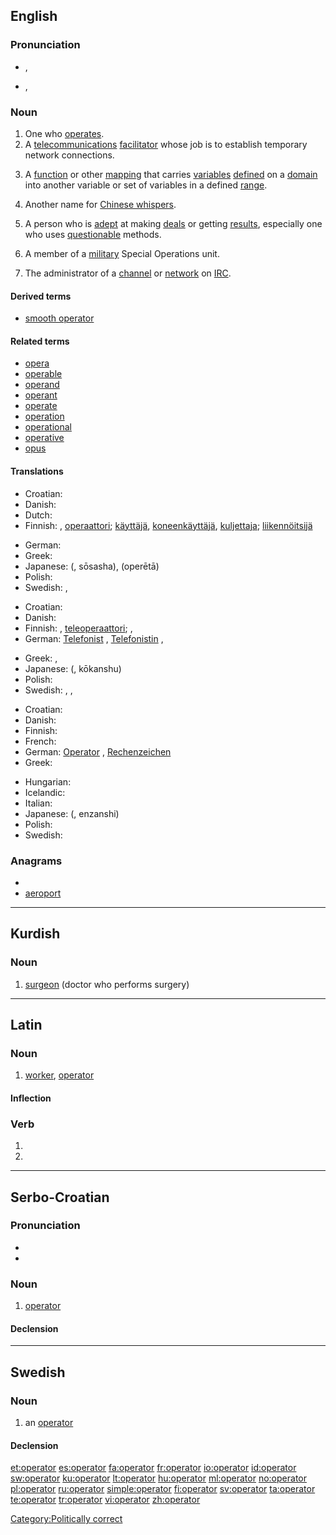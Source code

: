 ==English==
{{wikipedia}}

===Pronunciation===
* {{a|RP}} {{IPA|/ˈɒpəɹeɪtə/}}, {{SAMPA|/"Qp@reIt@/}}
* {{a|GenAm}} {{IPA|/ˈɑːpəɹeɪtɚ/}}, {{SAMPA|/"A:p@reIt@`/}}

===Noun===
{{en-noun}}

# One who [[operate]]s.
# A [[telecommunications]] [[facilitator]] whose job is to establish temporary network connections.
# {{mathematics}} A [[function]] or other [[mapping]] that carries [[variables]] [[defined]] on a [[domain]] into another variable or set of variables in a defined [[range]].
# Another name for [[Chinese whispers]].
# {{informal}} A person who is [[adept]] at making [[deal]]s or getting [[results]], especially one who uses [[questionable]] methods.
# A member of a [[military]] Special Operations unit.
# {{computing}} The administrator of a [[channel]] or [[network]] on [[IRC]].

====Derived terms====
* [[smooth operator]]

====Related terms====
* [[opera]]
* [[operable]]
* [[operand]]
* [[operant]]
* [[operate]]
* [[operation]]
* [[operational]]
* [[operative]]
* [[opus]]

====Translations====
{{trans-top|one who operates}}
* Croatian: {{t-|hr|operater|m}}
* Danish: {{t|da|operatør}}
* Dutch: {{t-|nl|bediener|m}}
* Finnish: {{t|fi|toimija}}, [[operaattori]]; [[käyttäjä]], [[koneenkäyttäjä]], [[kuljettaja]]; [[liikennöitsijä]]
{{trans-mid}}
* German: {{t+|de|Betreiber|m}}
* Greek: {{t+|el|χειριστής|m|tr=khiristís}}
* Japanese: {{Jpan|[[操作者]]}} ({{Jpan|[[そうさしゃ]]}}, sōsasha), {{Jpan|[[オペレーター]]}} (operētā)
* Polish: {{t+|pl|operator|m}}
* Swedish: {{t|sv|operatör|c}}, {{t|sv|kirurg|c}}
{{trans-bottom}}

{{trans-top|telecommunications operator}}
* Croatian: {{t-|hr|operater|m}}
* Danish: {{t|da|telefonist(inde)}}
* Finnish: {{t-|fi|operaattori}}, [[teleoperaattori]]; {{t|fi|keskuksenhoitaja}}, {{t|fi|vaihteenhoitaja}}
* German: [[Telefonist]] {{m}}, [[Telefonistin]] {{f}}, {{t-|de|Vermittlung|f}}
{{trans-mid}}
* Greek: {{t+|el|τηλεφωνητής|m|tr=tilefonitís}},  {{t+|el|τηλεφωνήτρια|f|tr=tilefonítria}}
* Japanese: {{Jpan|[[交換手]]}} ({{Jpan|[[こうかんしゅ]]}}, kōkanshu)
* Polish: {{t+|pl|operator|m}}
* Swedish: {{t|sv|telefonist|c}}, {{t|sv|telebolag|n}}, {{t|sv|operatör|c}}
{{trans-bottom}}

{{trans-top|mathematical operator}}
* Croatian: {{t-|hr|operator|m}}
* Danish: {{t-|da|operator}}
* Finnish: {{t-|fi|operaattori}}
* French: {{t+|fr|opérateur|m}}
* German: [[Operator]] {{m}}, [[Rechenzeichen]] {{n}}
* Greek: {{t+|el|τελεστής|m|tr=telestís}}
{{trans-mid}}
* Hungarian: {{t-|hu|műveleti jel}}
* Icelandic: {{t-|is|virki|m}}
* Italian: {{t-|it|operatore|m}}
* Japanese: {{Jpan|[[演算子]]}} ({{Jpan|[[えんざんし]]}}, enzanshi)
* Polish: {{t+|pl|operator|m}}
* Swedish: {{t|sv|operator|c}}
{{trans-bottom}}

{{trans-see|Chinese whispers}}

===Anagrams===
* {{alphagram|aeooprrt}}
* [[aeroport#English|aeroport]]

[[Category:Politically correct]]

----

==Kurdish==

===Noun===
{{infl|ku|noun}}

# [[surgeon]] (doctor who performs surgery)

{{tbot entry|Kurdish|surgeon|2008|April|ku}}

----

==Latin==

===Noun===
{{la-noun|operātō|operatonis|operātōnis|f|third}}

# [[worker]], [[#English|operator]]

====Inflection====
{{la-decl-3rd|operato|operātō|operaton|operātōn}}

===Verb===
{{la-verb-form|operātor}}

# {{conjugation of|operor|operor|2|s|fut|act|imp|lang=la}}
# {{conjugation of|operor|operor|3|s|fut|act|imp|lang=la}}

----

==Serbo-Croatian==

===Pronunciation===
* {{IPA|/opěraːtor/|lang=sh}}
* {{hyphenation|o|pe|ra|tor}}

===Noun===
{{sh-noun|g=m|head=opèrātor|r|оператор|опѐра̄тор}}

# {{mathematics|lang=sh}} [[#English|operator]]

====Declension====
{{sh-decl-noun
|operator|operatori
|operatora|operatora
|operatoru|operatorima
|operator|operatore
|operatore|operatori
|operatoru|operatorima
|operatorom|operatorima
}}

----

==Swedish==

===Noun===
{{sv-noun|g=c}}

# {{context|mathematics|computing|lang=sv}} an [[#English|operator]]

====Declension====
{{sv-noun-reg-r-c|3=operatore}}

[[et:operator]]
[[es:operator]]
[[fa:operator]]
[[fr:operator]]
[[io:operator]]
[[id:operator]]
[[sw:operator]]
[[ku:operator]]
[[lt:operator]]
[[hu:operator]]
[[ml:operator]]
[[no:operator]]
[[pl:operator]]
[[ru:operator]]
[[simple:operator]]
[[fi:operator]]
[[sv:operator]]
[[ta:operator]]
[[te:operator]]
[[tr:operator]]
[[vi:operator]]
[[zh:operator]]